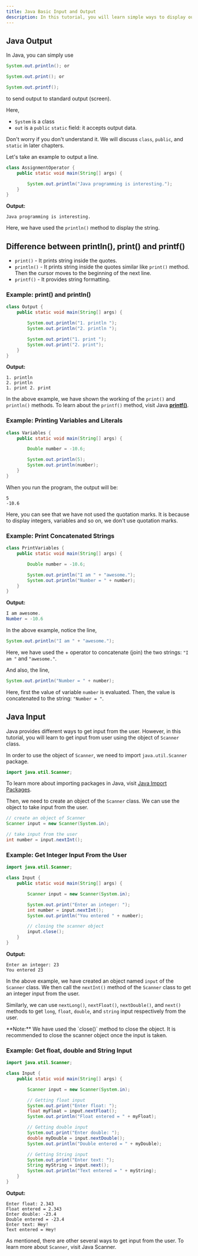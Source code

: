 ```yaml
---
title: Java Basic Input and Output
description: In this tutorial, you will learn simple ways to display output to users and take input from users in Java.
---
```


## Java Output

In Java, you can simply use

```java
System.out.println(); or

System.out.print(); or

System.out.printf();
```

to send output to standard output (screen).

Here,

- `System` is a class
- `out` is a `public` `static` field: it accepts output data.

Don't worry if you don't understand it. We will discuss `class`, `public`, and `static` in later chapters.

Let's take an example to output a line.

```java
class AssignmentOperator {
    public static void main(String[] args) {

        System.out.println("Java programming is interesting.");
    }
}
```

**Output:**

```plaintext
Java programming is interesting.
```

Here, we have used the `println()` method to display the string.

## Difference between println(), print() and printf()

- `print()` - It prints string inside the quotes.
- `println()` - It prints string inside the quotes similar like `print()` method. Then the cursor moves to the beginning of the next line.
- `printf()` - It provides string formatting.

### Example: print() and println()

```java
class Output {
    public static void main(String[] args) {

        System.out.println("1. println ");
        System.out.println("2. println ");

        System.out.print("1. print ");
        System.out.print("2. print");
    }
}
```

**Output:**

```plaintext
1. println
2. println
1. print 2. print
```

In the above example, we have shown the working of the `print()` and `println()` methods. To learn about the `printf()` method, visit Java [**printf()**](https://www.cs.colostate.edu/~cs160/.Summer16/resources/Java_printf_method_quick_reference.pdf).

### Example: Printing Variables and Literals

```java
class Variables {
    public static void main(String[] args) {

        Double number = -10.6;

        System.out.println(5);
        System.out.println(number);
    }
}
```

When you run the program, the output will be:

```plaintext
5
-10.6
```

Here, you can see that we have not used the quotation marks. It is because to display integers, variables and so on, we don't use quotation marks.

### Example: Print Concatenated Strings

```java
class PrintVariables {
    public static void main(String[] args) {

        Double number = -10.6;

        System.out.println("I am " + "awesome.");
        System.out.println("Number = " + number);
    }
}
```

**Output:**

```java
I am awesome.
Number = -10.6
```

In the above example, notice the line,

```java
System.out.println("I am " + "awesome.");
```

Here, we have used the + operator to concatenate (join) the two strings: `"I am "` and `"awesome."`.

And also, the line,

```java
System.out.println("Number = " + number);
```

Here, first the value of variable `number` is evaluated. Then, the value is concatenated to the string: `"Number = "`.

## Java Input

Java provides different ways to get input from the user. However, in this tutorial, you will learn to get input from user using the object of `Scanner` class.

In order to use the object of `Scanner`, we need to import `java.util.Scanner` package.

```java
import java.util.Scanner;
```

To learn more about importing packages in Java, visit [Java Import Packages]().

Then, we need to create an object of the `Scanner` class. We can use the object to take input from the user.

```java
// create an object of Scanner
Scanner input = new Scanner(System.in);

// take input from the user
int number = input.nextInt();
```

### Example: Get Integer Input From the User

```java
import java.util.Scanner;

class Input {
    public static void main(String[] args) {

        Scanner input = new Scanner(System.in);

        System.out.print("Enter an integer: ");
        int number = input.nextInt();
        System.out.println("You entered " + number);

        // closing the scanner object
        input.close();
    }
}
```

**Output:**

```plaintext
Enter an integer: 23
You entered 23
```

In the above example, we have created an object named `input` of the `Scanner` class. We then call the `nextInt()` method of the `Scanner` class to get an integer input from the user.

Similarly, we can use `nextLong()`, `nextFloat()`, `nextDouble()`, and `next()` methods to get `long`, `float`, `double`, and `string` input respectively from the user.

<Callout>
  **Note:** We have used the `close()` method to close the object. It is
  recommended to close the scanner object once the input is taken.
</Callout>

### Example: Get float, double and String Input

```java
import java.util.Scanner;

class Input {
    public static void main(String[] args) {

        Scanner input = new Scanner(System.in);

        // Getting float input
        System.out.print("Enter float: ");
        float myFloat = input.nextFloat();
        System.out.println("Float entered = " + myFloat);

        // Getting double input
        System.out.print("Enter double: ");
        double myDouble = input.nextDouble();
        System.out.println("Double entered = " + myDouble);

        // Getting String input
        System.out.print("Enter text: ");
        String myString = input.next();
        System.out.println("Text entered = " + myString);
    }
}
```

**Output:**

```plaintext
Enter float: 2.343
Float entered = 2.343
Enter double: -23.4
Double entered = -23.4
Enter text: Hey!
Text entered = Hey!
```

As mentioned, there are other several ways to get input from the user. To learn more about `Scanner`, visit Java Scanner.
